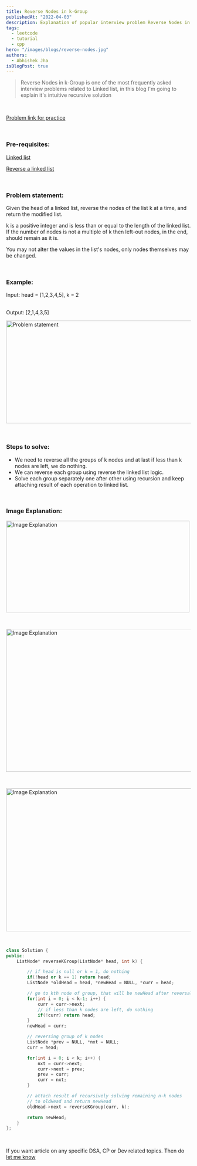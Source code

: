 ```yaml
---
title: Reverse Nodes in k-Group
publishedAt: "2022-04-03"
description: Explanation of popular interview problem Reverse Nodes in k-Group
tags:
  - leetcode
  - tutorial
  - cpp
hero: "/images/blogs/reverse-nodes.jpg"
authors:
  - Abhishek Jha
isBlogPost: true
---
```


> Reverse Nodes in k-Group is one of the most frequently asked interview problems related to Linked list, in this blog I'm going to explain it's intuitive recursive solution

<br />

[Problem link for practice](https://leetcode.com/problems/reverse-nodes-in-k-group/)

<br />

### Pre-requisites:

[Linked list](https://www.geeksforgeeks.org/data-structures/linked-list/)

[Reverse a linked list](https://www.geeksforgeeks.org/reverse-a-linked-list/)

<br />

### Problem statement:

Given the head of a linked list, reverse the nodes of the list k at a time, and return the modified list.

k is a positive integer and is less than or equal to the length of the linked list. If the number of nodes is not a multiple of k then left-out nodes, in the end, should remain as it is.

You may not alter the values in the list's nodes, only nodes themselves may be changed.

<br />

### Example:

Input: head = [1,2,3,4,5], k = 2

<br />
Output: [2,1,4,3,5]

<Image
  src="/images/blogs/reverse-nodes.jpg"
  alt="Problem statement"
  height="280px"
  width="560px"
/>

<br />

### Steps to solve:

<ul>
  <li>
    We need to reverse all the groups of k nodes and at last if less than k
    nodes are left, we do nothing.
  </li>
  <li>We can reverse each group using reverse the linked list logic.</li>
  <li>
    Solve each group separately one after other using recursion and keep
    attaching result of each operation to linked list.
  </li>
</ul>

<br />

### Image Explanation:

<Image
  src="/images/blogs/reverse-nodes-1.png"
  alt="Image Explanation"
  height="250px"
  width="500px"
/>

<br />

<Image
  src="/images/blogs/reverse-nodes-2.png"
  alt="Image Explanation"
  height="390px"
  width="780px"
/>

<br />

<Image
  src="/images/blogs/reverse-nodes-3.png"
  alt="Image Explanation"
  height="390px"
  width="780px"
/>

<br />

```cpp:solution.cpp
class Solution {
public:
    ListNode* reverseKGroup(ListNode* head, int k) {

        // if head is null or k = 1, do nothing
        if(!head or k == 1) return head;
        ListNode *oldHead = head, *newHead = NULL, *curr = head;

        // go to kth node of group, that will be newHead after reversal
        for(int i = 0; i < k-1; i++) {
            curr = curr->next;
            // if less than k nodes are left, do nothing
            if(!curr) return head;
        }
        newHead = curr;

        // reversing group of k nodes
        ListNode *prev = NULL, *nxt = NULL;
        curr = head;

        for(int i = 0; i < k; i++) {
            nxt = curr->next;
            curr->next = prev;
            prev = curr;
            curr = nxt;
        }

        // attach result of recursively solving remaining n-k nodes
        // to oldHead and return newHead
        oldHead->next = reverseKGroup(curr, k);

        return newHead;
    }
};
```

<br />

If you want article on any specific DSA, CP or Dev related topics.
Then do [let me know](https://www.abhijha.in/#contact)
